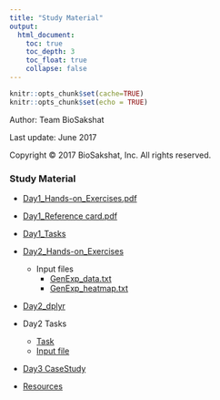 ```yaml
---
title: "Study Material"
output: 
  html_document:
    toc: true
    toc_depth: 3
    toc_float: true
    collapse: false
---
```


```r
knitr::opts_chunk$set(cache=TRUE)
knitr::opts_chunk$set(echo = TRUE)
```

Author: Team BioSakshat

Last update: June 2017

<p>Copyright &copy; 2017 BioSakshat, Inc. All rights reserved.</p>

### Study Material

* [Day1_Hands-on_Exercises.pdf](data/Day1/Day1_Hands-on_Exercises.pdf)
* [Day1_Reference card.pdf](data/Day1/Day1_Reference card.pdf)
* [Day1_Tasks](data/Day1/Day1_Tasks.pdf)  

* [Day2_Hands-on_Exercises](data/Day2/Day2_Hands-on_Exercises.pdf)
    * Input files
        * [GenExp_data.txt](data/Day2/GenExp_data.txt)
        * [GenExp_heatmap.txt](data/Day2/GenExp_heatmap.txt)
* [Day2_dplyr](data/Day2/Day2_dplyr.pdf)
* Day2 Tasks
    * [Task](data/Day2/Day2_Tasks.pdf) 
    * [Input file](data/Day2/iris.xls)  

* [Day3 CaseStudy](data/CaseStudy)  

* [Resources](data/Resources.pdf)






